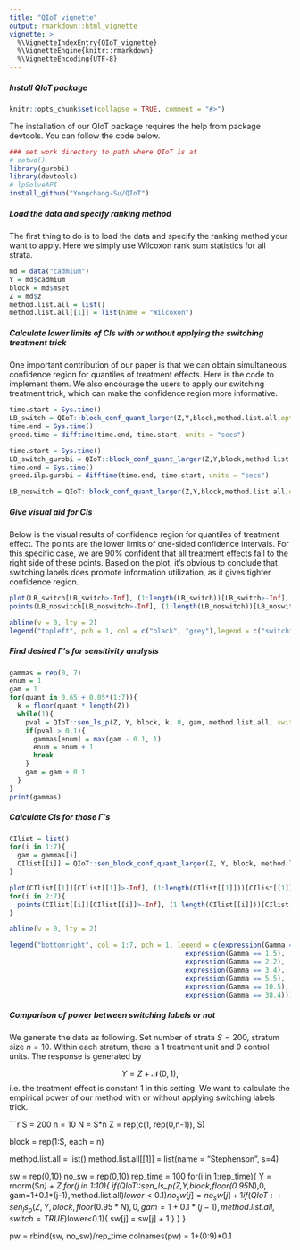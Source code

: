 ```yaml
---
title: "QIoT_vignette"
output: rmarkdown::html_vignette
vignette: >
  %\VignetteIndexEntry{QIoT_vignette}
  %\VignetteEngine{knitr::rmarkdown}
  %\VignetteEncoding{UTF-8}
---
```


##### Install QIoT package

```r
knitr::opts_chunk$set(collapse = TRUE, comment = "#>")
```

The installation of our QIoT package requires the help from package devtools. You can follow the code below.

```r
### set work directory to path where QIoT is at
# setwd()
library(gurobi)
library(devtools)
# lpSolveAPI
install_github("Yongchang-Su/QIoT")
```


##### Load the data and specify ranking method

The first thing to do is to load the data and specify the ranking method your want to apply. Here we simply use Wilcoxon rank sum statistics for all strata.

```r
md = data("cadmium")
Y = md$cadmium
block = md$mset
Z = md$z
method.list.all = list()
method.list.all[[1]] = list(name = "Wilcoxon")

```


##### Calculate lower limits of CIs with or without applying the switching treatment trick

One important contribution of our paper is that we can obtain simultaneous confidence region for quantiles of treatment effects. Here is the code to implement them. We also encourage the users to apply our switching treatment trick, which can make the confidence region more informative.

```r
time.start = Sys.time()
LB_switch = QIoT::block_conf_quant_larger(Z,Y,block,method.list.all,opt.method = "Greedy", switch = TRUE, null.max=10^5)
time.end = Sys.time()
greed.time = difftime(time.end, time.start, units = "secs")

time.start = Sys.time()
LB_switch_gurobi = QIoT::block_conf_quant_larger(Z,Y,block,method.list.all,opt.method = "ILP_gurobi", switch = TRUE, null.max=10^5)
time.end = Sys.time()
greed.ilp.gurobi = difftime(time.end, time.start, units = "secs")

LB_noswitch = QIoT::block_conf_quant_larger(Z,Y,block,method.list.all,opt.method = "Greedy", switch = FALSE, null.max=10^5)

```


##### Give visual aid for CIs

Below is the visual results of confidence region for quantiles of treatment effect. The points are the lower limits of one-sided confidence intervals. For this specific case, we are 90% confident that all treatment effects fall to the right side of these points. Based on the plot, it's obvious to conclude that switching labels does promote information utilization, as it gives tighter confidence region.

```r
plot(LB_switch[LB_switch>-Inf], (1:length(LB_switch))[LB_switch>-Inf], type = "p", xlim = c(-1.5, 1), xlab = "c", ylab = "k", cex = 0.5)
points(LB_noswitch[LB_noswitch>-Inf], (1:length(LB_noswitch))[LB_noswitch>-Inf], cex = 0.5, col = "grey")

abline(v = 0, lty = 2)
legend("topleft", pch = 1, col = c("black", "grey"),legend = c("switching labels", "no switching"))
```


##### Find desired $\Gamma$'s for sensitivity analysis


```r
gammas = rep(0, 7)
enum = 1
gam = 1
for(quant in 0.65 + 0.05*(1:7)){
  k = floor(quant * length(Z))
  while(1){
    pval = QIoT::sen_ls_p(Z, Y, block, k, 0, gam, method.list.all, switch = TRUE)$upper
    if(pval > 0.1){
      gammas[enum] = max(gam - 0.1, 1)
      enum = enum + 1
      break
    }
    gam = gam + 0.1
  }
}
print(gammas)
```



##### Calculate CIs for those $\Gamma$'s

```r
CIlist = list()
for(i in 1:7){
  gam = gammas[i]
  CIlist[[i]] = QIoT::sen_block_conf_quant_larger(Z, Y, block, method.list.all, gam,switch = TRUE)
}
```

```r
plot(CIlist[[1]][CIlist[[1]]>-Inf], (1:length(CIlist[[1]]))[CIlist[[1]]>-Inf], type = "p", xlim = c(-0.5, 1), xlab = "c", ylab = "k", cex = 0.5)
for(i in 2:7){
  points(CIlist[[i]][CIlist[[i]]>-Inf], (1:length(CIlist[[i]]))[CIlist[[i]]>-Inf], cex = 0.5, col = i) 
}

abline(v = 0, lty = 2)

legend("bottomright", col = 1:7, pch = 1, legend = c(expression(Gamma == 1),
                                            expression(Gamma == 1.5),
                                            expression(Gamma == 2.2),
                                            expression(Gamma == 3.4),
                                            expression(Gamma == 5.5),
                                            expression(Gamma == 10.5),
                                            expression(Gamma == 38.4)))
```


##### Comparison of power between switching labels or not

We generate the data as following.
Set number of strata $S=200$, stratum size $n=10$. Within each stratum, there is $1$ treatment unit and $9$ control units. The response is generated by

$$Y = Z+\mathcal N(0,1),  $$
i.e. the treatment effect is constant 1 in this setting. We want to calculate the empirical power of our method with or without applying switching labels trick.

```r
S = 200
n = 10
N = S*n
Z = rep(c(1, rep(0,n-1)), S)

block = rep(1:S, each = n)

method.list.all = list()
method.list.all[[1]] = list(name = "Stephenson", s=4)

sw = rep(0,10)
no_sw = rep(0,10)
rep_time = 100
for(i in 1:rep_time){
  Y = rnorm(S*n) + Z
  for(j in 1:10){
    if(QIoT::sen_ls_p(Z,Y,block,floor(0.95*N),0, gam=1+0.1*(j-1),method.list.all)$lower<0.1){
      no_sw[j] = no_sw[j] + 1
    }
    if(QIoT::sen_ls_p(Z,Y,block,floor(0.95*N),0, gam=1+0.1*(j-1),method.list.all,switch = TRUE)$lower<0.1){
      sw[j] = sw[j] + 1
    }
  }
}


pw = rbind(sw, no_sw)/rep_time
colnames(pw) = 1+(0:9)*0.1